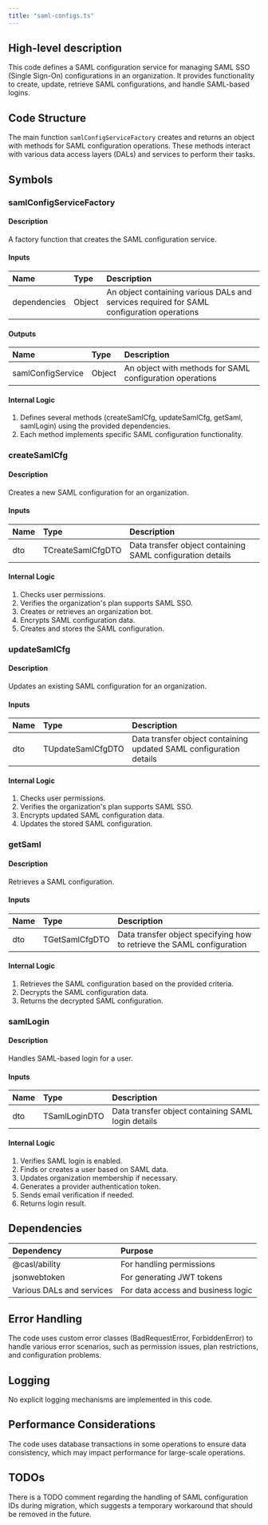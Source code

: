 ```yaml
---
title: "saml-configs.ts"
---
```


## High-level description
This code defines a SAML configuration service for managing SAML SSO (Single Sign-On) configurations in an organization. It provides functionality to create, update, retrieve SAML configurations, and handle SAML-based logins.

## Code Structure
The main function `samlConfigServiceFactory` creates and returns an object with methods for SAML configuration operations. These methods interact with various data access layers (DALs) and services to perform their tasks.

## Symbols

### samlConfigServiceFactory
#### Description
A factory function that creates the SAML configuration service.

#### Inputs
| Name | Type | Description |
|:-----|:-----|:------------|
| dependencies | Object | An object containing various DALs and services required for SAML configuration operations |

#### Outputs
| Name | Type | Description |
|:-----|:-----|:------------|
| samlConfigService | Object | An object with methods for SAML configuration operations |

#### Internal Logic
1. Defines several methods (createSamlCfg, updateSamlCfg, getSaml, samlLogin) using the provided dependencies.
2. Each method implements specific SAML configuration functionality.

### createSamlCfg
#### Description
Creates a new SAML configuration for an organization.

#### Inputs
| Name | Type | Description |
|:-----|:-----|:------------|
| dto | TCreateSamlCfgDTO | Data transfer object containing SAML configuration details |

#### Internal Logic
1. Checks user permissions.
2. Verifies the organization's plan supports SAML SSO.
3. Creates or retrieves an organization bot.
4. Encrypts SAML configuration data.
5. Creates and stores the SAML configuration.

### updateSamlCfg
#### Description
Updates an existing SAML configuration for an organization.

#### Inputs
| Name | Type | Description |
|:-----|:-----|:------------|
| dto | TUpdateSamlCfgDTO | Data transfer object containing updated SAML configuration details |

#### Internal Logic
1. Checks user permissions.
2. Verifies the organization's plan supports SAML SSO.
3. Encrypts updated SAML configuration data.
4. Updates the stored SAML configuration.

### getSaml
#### Description
Retrieves a SAML configuration.

#### Inputs
| Name | Type | Description |
|:-----|:-----|:------------|
| dto | TGetSamlCfgDTO | Data transfer object specifying how to retrieve the SAML configuration |

#### Internal Logic
1. Retrieves the SAML configuration based on the provided criteria.
2. Decrypts the SAML configuration data.
3. Returns the decrypted SAML configuration.

### samlLogin
#### Description
Handles SAML-based login for a user.

#### Inputs
| Name | Type | Description |
|:-----|:-----|:------------|
| dto | TSamlLoginDTO | Data transfer object containing SAML login details |

#### Internal Logic
1. Verifies SAML login is enabled.
2. Finds or creates a user based on SAML data.
3. Updates organization membership if necessary.
4. Generates a provider authentication token.
5. Sends email verification if needed.
6. Returns login result.

## Dependencies
| Dependency | Purpose |
|:-----------|:--------|
| @casl/ability | For handling permissions |
| jsonwebtoken | For generating JWT tokens |
| Various DALs and services | For data access and business logic |

## Error Handling
The code uses custom error classes (BadRequestError, ForbiddenError) to handle various error scenarios, such as permission issues, plan restrictions, and configuration problems.

## Logging
No explicit logging mechanisms are implemented in this code.

## Performance Considerations
The code uses database transactions in some operations to ensure data consistency, which may impact performance for large-scale operations.

## TODOs
There is a TODO comment regarding the handling of SAML configuration IDs during migration, which suggests a temporary workaround that should be removed in the future.